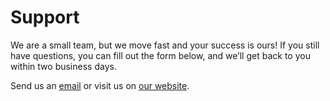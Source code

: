 # Support

We are a small team, but we move fast and your success is ours! 
If you still have questions, you can fill out the form below, and we’ll get back to you within two business days. 


<IframeComponent />


Send us an [email](mailto:support@alkem.io) or visit us on [our website](https://welcome.alkem.io/contact).